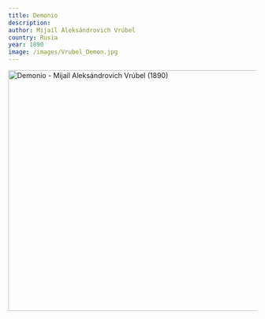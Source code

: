 ```yaml
---
title: Demonio
description:
author: Mijaíl Aleksándrovich Vrúbel
country: Rusia
year: 1890
image: /images/Vrubel_Demon.jpg
---
```


<Image className="w-full" width="1080" height="489" src="/images/Vrubel_Demon.jpg"
       alt="Demonio - Mijaíl Aleksándrovich Vrúbel  (1890)"
       caption="Demonio - Mijaíl Aleksándrovich Vrúbel  (1890)"/>

